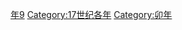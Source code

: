{{Catnav|頁面分類|历史|歷史時代|年|17世纪各年}}
{{Commons category|1639}}

[[Category:1630年代|年9]]
[[Category:17世纪各年|Category:17世纪各年]]
[[Category:卯年|Category:卯年]]